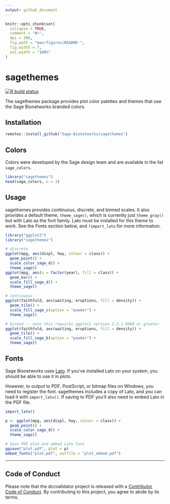 ```yaml
---
output: github_document
---
```


<!-- README.md is generated from README.Rmd. Please edit that file -->

```r
knitr::opts_chunk$set(
  collapse = TRUE,
  comment = "#>",
  dpi = 300,
  fig.path = "man/figures/README-",
  fig.width = 7,
  out.width = "100%"
)
```

# sagethemes

<!-- badges: start -->
[![R build status](https://github.com/Sage-Bionetworks/sagethemes/workflows/R-CMD-check/badge.svg)](https://github.com/Sage-Bionetworks/sagethemes/actions)
<!-- badges: end -->

The sagethemes package provides plot color palettes and themes that use the Sage
Bionetworks branded colors.

## Installation

```r
remotes::install_github("Sage-Bionetworks/sagethemes")
```

## Colors

Colors were developed by the Sage design team and are available in the list
`sage_colors`.

```r
library("sagethemes")
head(sage_colors, n = 3)
```

## Usage

sagethemes provides continuous, discrete, and binned scales. It also provides a
default theme, `theme_sage()`, which is currently just `theme_gray()` but with
Lato as the font family. Lato must be installed for this theme to work. See the
Fonts section below, and `?import_lato` for more information.

```r
library("ggplot2")
library("sagethemes")

# discrete
ggplot(mpg, aes(displ, hwy, colour = class)) +
  geom_point() +
  scale_color_sage_d() +
  theme_sage()
ggplot(mpg, aes(x = factor(year), fill = class)) +
  geom_bar() +
  scale_fill_sage_d() +
  theme_sage()
```

```r
# continuous
ggplot(faithfuld, aes(waiting, eruptions, fill = density)) +
  geom_tile() +
  scale_fill_sage_c(option = "powder") +
  theme_sage()
```

```r
# binned -- note this requires ggplot2 version 3.3.1.9000 or greater
ggplot(faithfuld, aes(waiting, eruptions, fill = density)) +
  geom_tile() +
  scale_fill_sage_b(option = "powder") +
  theme_sage()
```

## Fonts

Sage Bionetworks uses [Lato](http://www.latofonts.com/lato-free-fonts/). If
you've installed Lato on your system, you should be able to use it in plots.

However, to output to PDF, PostScript, or bitmap files on Windows, you need to
register the font. sagethemes includes a copy of Lato, and you can load it with
`import_lato()`. If saving to PDF you'll also need to embed Lato in the PDF
file.

```r
import_lato()

p <- ggplot(mpg, aes(displ, hwy, colour = class)) +
  geom_point() +
  scale_color_sage_d() +
  theme_sage()

# Save PDF plot and embed Lato font
ggsave("plot.pdf", plot = p)
embed_fonts("plot.pdf", outfile = "plot_embed.pdf")
```

---

## Code of Conduct

Please note that the dccvalidator project is released with a [Contributor Code
of Conduct](.github/CODE_OF_CONDUCT.md). By contributing to this project, you
agree to abide by its terms.

